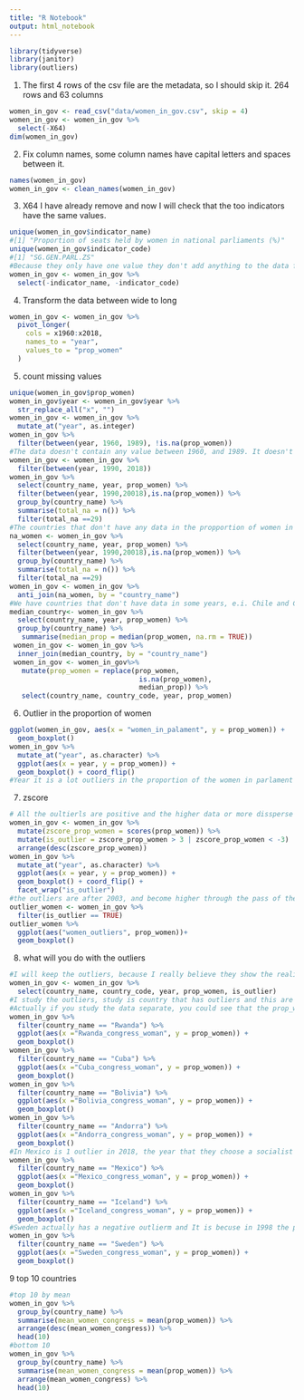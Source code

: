 ```yaml
---
title: "R Notebook"
output: html_notebook
---
```


```r
library(tidyverse)
library(janitor)
library(outliers)
```

1. The first 4 rows of the csv file are the metadata, so I should skip it.
264 rows and 63 columns
```r
women_in_gov <- read_csv("data/women_in_gov.csv", skip = 4)
women_in_gov <- women_in_gov %>%
  select(-X64)
dim(women_in_gov)
```

2. Fix column names, some column names have capital letters and spaces between it.
```r
names(women_in_gov)
women_in_gov <- clean_names(women_in_gov)
```
3. X64 I have already remove and now I will check that the too indicators have the same values.
```r
unique(women_in_gov$indicator_name)
#[1] "Proportion of seats held by women in national parliaments (%)"
unique(women_in_gov$indicator_code)
#[1] "SG.GEN.PARL.ZS"
#Because they only have one value they don't add anything to the data frame, so I will remove it
women_in_gov <- women_in_gov %>%
  select(-indicator_name, -indicator_code)
```
4. Transform the data between wide to long 
```r
women_in_gov <- women_in_gov %>%
  pivot_longer(
    cols = x1960:x2018,
    names_to = "year",
    values_to = "prop_women"
  )
```

5. count missing values
```r
unique(women_in_gov$prop_women)
women_in_gov$year <- women_in_gov$year %>%
  str_replace_all("x", "")
women_in_gov <- women_in_gov %>%
  mutate_at("year", as.integer)
women_in_gov %>%
  filter(between(year, 1960, 1989), !is.na(prop_women))
#The data doesn't contain any value between 1960, and 1989. It doesn't mean that at that point of the history weren't women in the parlament, because the first woman to be part of a parlament, it was in UK in 1919. So I will delete all this years. 
women_in_gov <- women_in_gov %>%
  filter(between(year, 1990, 2018))
women_in_gov %>%
  select(country_name, year, prop_women) %>%
  filter(between(year, 1990,20018),is.na(prop_women)) %>%
  group_by(country_name) %>%
  summarise(total_na = n()) %>%
  filter(total_na ==29)
#The countries that don't have any data in the propportion of women in parlament are 23: Aruba, Bermuda, British Virgin Islands, Cayman Islands, Channel Islands, Curacao, Faroe Islands, French Polynesia, Gibraltar, Greenland, Guam, Hong Kong SAR, China, Kosovo, Macao SAR, China, New Caledonia, Northern Mariana Islands, Puerto Rico, Sint Maarten (Dutch part). They are islands or special concept of state, because they continue to be in some ways dependent of the country that they were coloni in the past. This is the reason that I will not take them for the future		
na_women <- women_in_gov %>%
  select(country_name, year, prop_women) %>%
  filter(between(year, 1990,20018),is.na(prop_women)) %>%
  group_by(country_name) %>%
  summarise(total_na = n()) %>%
  filter(total_na ==29) 
women_in_gov <- women_in_gov %>%
  anti_join(na_women, by = "country_name")
#We have countries that don't have data in some years, e.i. Chile and Colombia, but according to the parlament web pages, they had women in that years in the congres, so in this case the data isn't there so I will put the median as data.   
median_country<- women_in_gov %>%
  select(country_name, year, prop_women) %>%
  group_by(country_name) %>% 
   summarise(median_prop = median(prop_women, na.rm = TRUE)) 
 women_in_gov <- women_in_gov %>%
  inner_join(median_country, by = "country_name")
 women_in_gov <- women_in_gov%>% 
   mutate(prop_women = replace(prop_women, 
                                is.na(prop_women),
                                median_prop)) %>%
   select(country_name, country_code, year, prop_women)

```
6. Outlier in the proportion of women
```r

ggplot(women_in_gov, aes(x = "women_in_palament", y = prop_women)) +
  geom_boxplot()
women_in_gov %>%
  mutate_at("year", as.character) %>%
  ggplot(aes(x = year, y = prop_women)) +
  geom_boxplot() + coord_flip()
#Year it is a lot outliers in the proportion of the women in parlament most of them positive outliers
```
7. zscore
```r
# All the oultierls are positive and the higher data or more dissperse is 4.69
women_in_gov <- women_in_gov %>%
  mutate(zscore_prop_women = scores(prop_women)) %>%
  mutate(is_outlier = zscore_prop_women > 3 | zscore_prop_women < -3)  %>%
  arrange(desc(zscore_prop_women))
women_in_gov %>%
  mutate_at("year", as.character) %>%
  ggplot(aes(x = year, y = prop_women)) +
  geom_boxplot() + coord_flip() +
  facet_wrap("is_outlier") 
#the outliers are after 2003, and become higher through the pass of the time, it show that the power of the women in the parlament special in some countries is increassing, e.i. Rwanda
outlier_women <- women_in_gov %>%
  filter(is_outlier == TRUE)
outlier_women %>%
  ggplot(aes("women_outliers", prop_women))+
  geom_boxplot()
```
8. what will you do with the outliers 
```r
#I will keep the outliers, because I really believe they show the reality 
women_in_gov <- women_in_gov %>%
  select(country_name, country_code, year, prop_women, is_outlier)
#I study the outliers, study is country that has outliers and this are my conclussion
#Actually if you study the data separate, you could see that the prop_women in the congress in Rwanda doesn't have any outliers, same with Cuba, Andorra, Iceland
women_in_gov %>%
  filter(country_name == "Rwanda") %>%
  ggplot(aes(x ="Rwanda_congress_woman", y = prop_women)) +
  geom_boxplot()
women_in_gov %>%
  filter(country_name == "Cuba") %>%
  ggplot(aes(x ="Cuba_congress_woman", y = prop_women)) +
  geom_boxplot()
women_in_gov %>%
  filter(country_name == "Bolivia") %>%
  ggplot(aes(x ="Bolivia_congress_woman", y = prop_women)) +
  geom_boxplot()
women_in_gov %>%
  filter(country_name == "Andorra") %>%
  ggplot(aes(x ="Andorra_congress_woman", y = prop_women)) +
  geom_boxplot()
#In Mexico is 1 outlier in 2018, the year that they choose a socialist president, so probably it means that the way that people think and decide in Mexico is changing 
women_in_gov %>%
  filter(country_name == "Mexico") %>%
  ggplot(aes(x ="Mexico_congress_woman", y = prop_women)) +
  geom_boxplot()
women_in_gov %>%
  filter(country_name == "Iceland") %>%
  ggplot(aes(x ="Iceland_congress_woman", y = prop_women)) +
  geom_boxplot()
#Sweden actually has a negative outlierm and It is becuse in 1998 the proportion of women in the congres increasse 26% and it has been growing since them. 
women_in_gov %>%
  filter(country_name == "Sweden") %>%
  ggplot(aes(x ="Sweden_congress_woman", y = prop_women)) +
  geom_boxplot()
```
9 top 10 countries
```r
#top 10 by mean
women_in_gov %>%
  group_by(country_name) %>%
  summarise(mean_women_congress = mean(prop_women)) %>%
  arrange(desc(mean_women_congress)) %>%
  head(10) 
#bottom 10
women_in_gov %>%
  group_by(country_name) %>%
  summarise(mean_women_congress = mean(prop_women)) %>%
  arrange(mean_women_congress) %>%
  head(10) 
```

